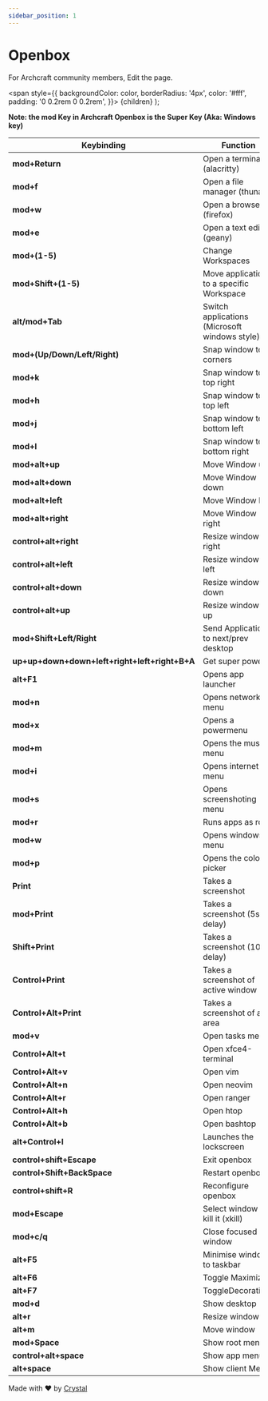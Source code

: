 ```yaml
---
sidebar_position: 1
---
```


# Openbox

For Archcraft community members, Edit the page.

<!-- Tabs -->

<!-- Badges -->
  <span
    style={{
      backgroundColor: color,
      borderRadius: '4px',
      color: '#fff',
      padding: '0 0.2rem 0 0.2rem',
    }}>
    {children}
  </span>
);

**Note: the mod Key in Archcraft Openbox is the Super Key (Aka: Windows key)**

|Keybinding|Function|
|--|--|
|**mod+Return**| Open a terminal (alacritty) |
|**mod+f**| Open a file manager (thunar) |
|**mod+w**| Open a browser (firefox) |
|**mod+e**| Open a text editor (geany) |
|**mod+(1-5)**| Change Workspaces |
|**mod+Shift+(1-5)**| Move application to a specific Workspace |
|**alt/mod+Tab**| Switch applications (Microsoft windows style) |
|**mod+(Up/Down/Left/Right)**| Snap window to corners |
|**mod+k**| Snap window to top right |
|**mod+h**| Snap window to top left |
|**mod+j**| Snap window to bottom left |
|**mod+l**| Snap window to bottom right |
|**mod+alt+up**| Move Window up |
|**mod+alt+down**| Move Window down |
|**mod+alt+left**| Move Window left |
|**mod+alt+right**| Move Window right |
|**control+alt+right**| Resize window to right |
|**control+alt+left**| Resize window to left |
|**control+alt+down**| Resize window to down |
|**control+alt+up**| Resize window to up |
|**mod+Shift+Left/Right**| Send Application to next/prev desktop |
|**up+up+down+down+left+right+left+right+B+A**| Get super powers |
|**alt+F1** | Opens app launcher |
|**mod+n** | Opens network menu |
|**mod+x** | Opens a powermenu |
|**mod+m** | Opens the music menu |
|**mod+i** | Opens internet menu |
|**mod+s** | Opens screenshoting menu |
|**mod+r** | Runs apps as root |
|**mod+w** | Opens windows menu |
|**mod+p**| Opens the color picker |
|**Print** | Takes a screenshot |
|**mod+Print** | Takes a screenshot (5s delay) |
|**Shift+Print** | Takes a screenshot (10s delay)|
|**Control+Print** | Takes a screenshot of active window |
|**Control+Alt+Print** | Takes a screenshot of an area |
|**mod+v**| Open tasks menu |
|**Control+Alt+t**| Open xfce4-terminal |
|**Control+Alt+v**| Open vim |
|**Control+Alt+n**| Open neovim |
|**Control+Alt+r**| Open ranger |
|**Control+Alt+h**| Open htop |
|**Control+Alt+b**| Open bashtop |
|**alt+Control+l** | Launches the lockscreen |
|**control+shift+Escape**| Exit openbox |
|**control+Shift+BackSpace**| Restart openbox |
|**control+shift+R**| Reconfigure openbox |
|**mod+Escape**| Select window and kill it (xkill) |
|**mod+c/q**| Close focused window |
|**alt+F5**| Minimise window to taskbar |
|**alt+F6**| Toggle Maximize |
|**alt+F7**| ToggleDecorations |
|**mod+d**| Show desktop |
|**alt+r**| Resize window |
|**alt+m**| Move window |
|**mod+Space**| Show root menu |
|**control+alt+space**| Show app menu |
|**alt+space**| Show client Menu |

Made with ❤️ by [Crystal](https://https://github.com/Archenagechan) 
